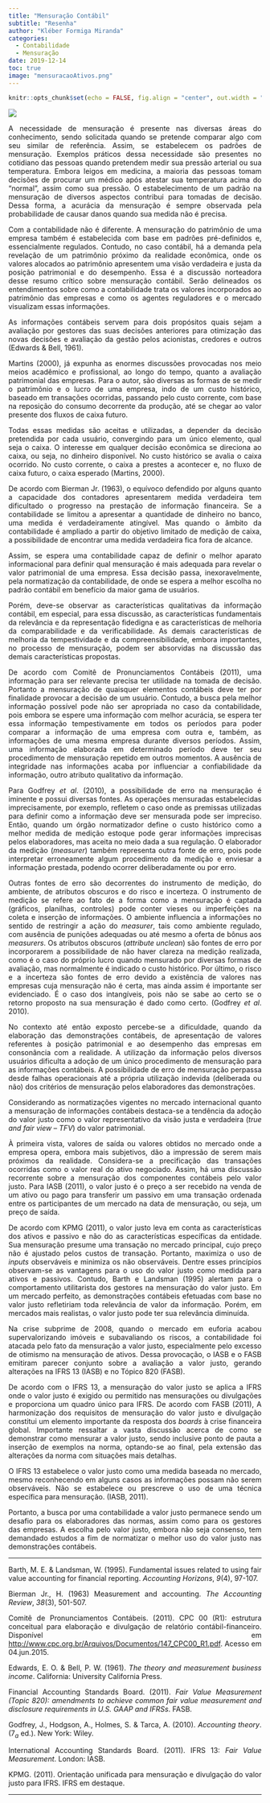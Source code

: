 ```yaml
---
title: "Mensuração Contábil"
subtitle: "Resenha"
author: "Kléber Formiga Miranda"
categories:
  - Contabilidade
  - Mensuração
date: 2019-12-14
toc: true
image: "mensuracaoAtivos.png"
---
```


```r
knitr::opts_chunk$set(echo = FALSE, fig.align = "center", out.width = "100%")
```

<style> body {text-align: justify} </style>

![](mensuracaoAtivos.png)

A necessidade de mensuração é presente nas diversas áreas do conhecimento, sendo 
solicitada quando se pretende comparar algo com seu similar de referência. Assim, 
se estabelecem os padrões de mensuração. Exemplos práticos dessa necessidade são 
presentes no cotidiano das pessoas quando pretendem medir sua pressão arterial 
ou sua temperatura. Embora leigos em medicina, a maioria das pessoas tomam 
decisões de procurar um médico após atestar sua temperatura acima do “normal”, 
assim como sua pressão. O estabelecimento de um padrão na mensuração de diversos 
aspectos contribui para tomadas de decisão. Dessa forma, a acurácia da mensuração 
é sempre observada pela probabilidade de causar danos quando sua medida não é 
precisa.

Com a contabilidade não é diferente. A mensuração do patrimônio de uma empresa 
também é estabelecida com base em padrões pré-definidos e, essencialmente 
regulados. Contudo, no caso contábil, há a demanda pela revelação de um 
patrimônio próximo da realidade econômica, onde os valores alocados ao 
patrimônio apresentem uma visão verdadeira e justa da posição patrimonial e do 
desempenho. Essa é a discussão norteadora desse resumo crítico sobre mensuração 
contábil. Serão delineados os entendimentos sobre como a contabilidade trata os 
valores incorporados ao patrimônio das empresas e como os agentes reguladores e 
o mercado visualizam essas informações.

As informações contábeis servem para dois propósitos quais sejam a avaliação por 
gestores das suas decisões anteriores para otimização das novas decisões e 
avaliação da gestão pelos acionistas, credores e outros (Edwards & Bell, 1961).

Martins (2000), já expunha as enormes discussões provocadas nos meio meios 
acadêmico e profissional, ao longo do tempo, quanto a avaliação patrimonial das 
empresas. Para o autor, são diversas as formas de se medir o patrimônio e o 
lucro de uma empresa, indo de um custo histórico, baseado em transações 
ocorridas, passando pelo custo corrente, com base na reposição do consumo 
decorrente da produção, até se chegar ao valor presente dos fluxos de caixa 
futuro.

Todas essas medidas são aceitas e utilizadas, a depender da decisão pretendida 
por cada usuário, convergindo para um único elemento, qual seja o caixa. O 
interesse em qualquer decisão econômica se direciona ao caixa, ou seja, no 
dinheiro disponível. No custo histórico se avalia o caixa ocorrido. No custo 
corrente, o caixa a prestes a acontecer e, no fluxo de caixa futuro, o caixa 
esperado (Martins, 2000).

De acordo com Bierman Jr. (1963), o equívoco defendido por alguns quanto a 
capacidade dos contadores apresentarem medida verdadeira tem dificultado o 
progresso na prestação de informação financeira. Se a contabilidade se limitou a 
apresentar a quantidade de dinheiro no banco, uma medida é verdadeiramente 
atingível. Mas quando o âmbito da contabilidade é ampliado a partir do objetivo 
limitado de medição de caixa, a possibilidade de encontrar uma medida verdadeira 
fica fora de alcance.

Assim, se espera uma contabilidade capaz de definir o melhor aparato 
informacional para definir qual mensuração é mais adequada para revelar o valor 
patrimonial de uma empresa. Essa decisão passa, inexoravelmente, pela 
normatização da contabilidade, de onde se espera a melhor escolha no padrão 
contábil em benefício da maior gama de usuários.

Porém, deve-se observar as características qualitativas da informação contábil, 
em especial, para essa discussão, as características fundamentais da relevância 
e da representação fidedigna e as características de melhoria da comparabilidade 
e da verificabilidade. As demais características de melhoria da tempestividade e 
da compreensibilidade, embora importantes, no processo de mensuração, podem ser 
absorvidas na discussão das demais características propostas.

De acordo com Comitê de Pronunciamentos Contábeis (2011), uma informação para
ser relevante precisa ter utilidade na tomada de decisão. Portanto a mensuração
de quaisquer elementos contábeis deve ter por finalidade provocar a decisão de 
um usuário. Contudo, a busca pela melhor informação possível pode não ser 
apropriada no caso da contabilidade, pois embora se espere uma informação com
melhor acurácia, se espera ter essa informação tempestivamente em todos os 
períodos para poder comparar a informação de uma empresa com outra e, também,
as informações de uma mesma empresa durante diversos períodos. Assim, uma
informação elaborada em determinado período deve ter seu procedimento de
mensuração repetido em outros momentos. A ausência de integridade nas informações
acaba por influenciar a confiabilidade da informação, outro atributo qualitativo
da informação.

Para Godfrey *et al*. (2010), a possibilidade de erro na mensuração é iminente e 
possui diversas fontes. As operações mensuradas estabelecidas imprecisamente, 
por exemplo, refletem o caso onde as premissas utilizadas para definir como a 
informação deve ser mensurada pode ser impreciso. Então, quando um órgão 
normatizador define o custo histórico como a melhor medida de medição estoque 
pode gerar informações imprecisas pelos elaboradores, mas aceita no meio dada a 
sua regulação. O elaborador da medição (*measurer*) também representa outra 
fonte de erro, pois pode interpretar erroneamente algum procedimento da medição 
e enviesar a informação prestada, podendo ocorrer deliberadamente ou por erro.

Outras fontes de erro são decorrentes do instrumento de medição, do ambiente, de 
atributos obscuros e do risco e incerteza. O instrumento de medição se refere ao 
fato de a forma como a mensuração é captada (gráficos, planilhas, controles) 
pode conter vieses ou imperfeições na coleta e inserção de informações. O 
ambiente influencia a informações no sentido de restringir a ação do *measurer*, 
tais como ambiente regulado, com ausência de punições adequadas ou até mesmo a 
oferta de bônus aos *measurers*. Os atributos obscuros (*attribute unclean*) são 
fontes de erro por incorporarem a possibilidade de não haver clareza na medição 
realizada, como é o caso do próprio lucro quando mensurado por diversas formas 
de avaliação, mas normalmente é indicado o custo histórico. Por último, o risco 
e a incerteza são fontes de erro devido a existência de valores nas empresas 
cuja mensuração não é certa, mas ainda assim é importante ser evidenciado. É o 
caso dos intangíveis, pois não se sabe ao certo se o retorno proposto na sua 
mensuração é dado como certo. (Godfrey *et al*. 2010).

No contexto até então exposto percebe-se a dificuldade, quando da elaboração das
demonstrações contábeis, de apresentação de valores referentes à posição 
patrimonial e ao desempenho das empresas em consonância com a realidade. A 
utilização da informação pelos diversos usuários dificulta a adoção de um único 
procedimento de mensuração para as informações contábeis. A possibilidade de 
erro de mensuração perpassa desde falhas operacionais até a própria utilização 
indevida (deliberada ou não) dos critérios de mensuração pelos elaboradores das
demonstrações.

Considerando as normatizações vigentes no mercado internacional quanto a 
mensuração de informações contábeis destaca-se a tendência da adoção do valor 
justo como o valor representativo da visão justa e verdadeira 
(*true and fair view – TFV*) do valor patrimonial.

À primeira vista, valores de saída ou valores obtidos no mercado onde a empresa 
opera, embora mais subjetivos, dão a impressão de serem mais próximos da 
realidade. Considera-se a precificação das transações ocorridas como o valor 
real do ativo negociado. Assim, há uma discussão recorrente sobre a mensuração 
dos componentes contábeis pelo valor justo. Para IASB (2011), o valor justo é o 
preço a ser recebido na venda de um ativo ou pago para transferir um passivo em 
uma transação ordenada entre os participantes de um mercado na data de 
mensuração, ou seja, um preço de saída.

De acordo com KPMG (2011), o valor justo leva em conta as características dos 
ativos e passivo e não do as características específicas da entidade. Sua 
mensuração presume uma transação no mercado principal, cujo preço não é ajustado 
pelos custos de transação. Portanto, maximiza o uso de *inputs* observáveis e 
minimiza os não observáveis. Dentre esses princípios observam-se as vantagens 
para o uso do valor justo como medida para ativos e passivos. Contudo, Barth e 
Landsman (1995) alertam para o comportamento utilitarista dos gestores na 
mensuração do valor justo. Em um mercado perfeito, as demonstrações contábeis 
efetuadas com base no valor justo refletiriam toda relevância de valor da 
informação. Porém, em mercados mais realistas, o valor justo pode ter sua 
relevância diminuída.

Na crise subprime de 2008, quando o mercado em euforia acabou supervalorizando 
imóveis e subavaliando os riscos, a contabilidade foi atacada pelo fato da 
mensuração a valor justo, especialmente pelo excesso de otimismo na mensuração 
de ativos. Dessa provocação, o IASB e o FASB emitiram parecer conjunto sobre a 
avaliação a valor justo, gerando alterações na IFRS 13 (IASB) e no Tópico 820 
(FASB).

De acordo com o IFRS 13, a mensuração do valor justo se aplica a IFRS onde o 
valor justo é exigido ou permitido nas mensurações ou divulgações e proporciona 
um quadro único para IFRS. De acordo com FASB (2011), A harmonização dos 
requisitos de mensuração do valor justo e divulgação constitui um elemento 
importante da resposta dos *boards* à crise financeira global. Importante 
ressaltar a vasta discussão acerca de como se demonstrar como mensurar a valor 
justo, sendo inclusive ponto de pauta a inserção de exemplos na norma, 
optando-se ao final, pela extensão das alterações da norma com situações mais 
detalhas.

O IFRS 13 estabelece o valor justo como uma medida baseada no mercado, mesmo 
reconhecendo em alguns casos as informações possam não serem observáveis. Não se 
estabelece ou prescreve o uso de uma técnica específica para mensuração.
(IASB, 2011).

Portanto, a busca por uma contabilidade a valor justo permanece sendo um desafio 
para os elaboradores das normas, assim como para os gestores das empresas. A 
escolha pelo valor justo, embora não seja consenso, tem demandado estudos a fim 
de normatizar o melhor uso do valor justo nas demonstrações contábeis.


---

Barth,  M. E. & Landsman,  W. (1995). Fundamental  issues  related  to  using
fair value  accounting  for  financial reporting. *Accounting Horizons*,
*9*(4), 97-107.

Bierman Jr., H. (1963) Measurement and accounting. *The Accounting Review*,
*38*(3), 501-507.

Comitê de Pronunciamentos Contábeis. (2011). CPC 00 (R1): estrutura
conceitual para elaboração e divulgação de relatório contábil-financeiro. 
Disponível em <http://www.cpc.org.br/Arquivos/Documentos/147_CPC00_R1.pdf>. 
Acesso em 04.jun.2015.

Edwards, E. O. & Bell, P. W. (1961). *The theory and measurement business*
*income*. California: University California Press.

Financial Accounting Standards Board. (2011). *Fair Value Measurement (Topic 820):*
*amendments to achieve common fair value measurement and disclosure*
*requirements in U.S. GAAP and IFRSs*. FASB.

Godfrey, J., Hodgson, A., Holmes, S. & Tarca, A. (2010). *Accounting theory*. 
(7$_{a}$ ed.). New York: Wiley.

International Accounting Standards Board. (2011). IFRS 13: *Fair Value*
*Measurement*. London: IASB.

KPMG. (2011). Orientação unificada para mensuração e divulgação do valor justo
para IFRS. IFRS em destaque.

---
